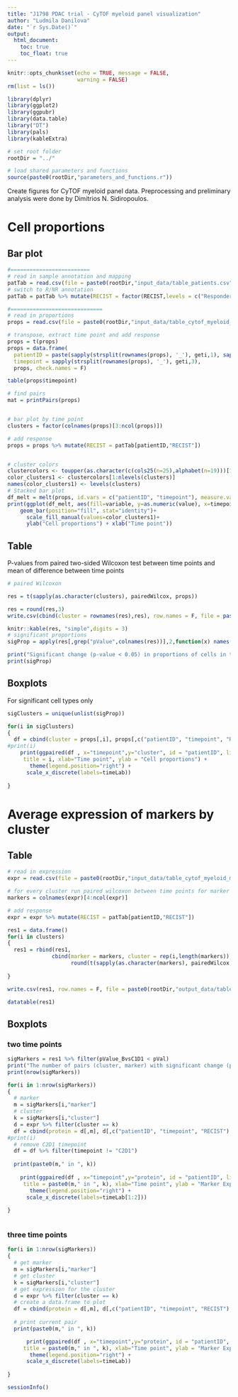 ```yaml
---
title: "J1798 PDAC trial - CyTOF myeloid panel visualization"
author: "Ludmila Danilova"
date: "`r Sys.Date()`"
output: 
  html_document:
    toc: true
    toc_float: true
---
```


```r
knitr::opts_chunk$set(echo = TRUE, message = FALSE,
                      warning = FALSE)
rm(list = ls())

library(dplyr)
library(ggplot2)
library(ggpubr)
library(data.table)
library("DT")
library(pals)
library(kableExtra)

# set root folder
rootDir = "../"

# load shared parameters and functions
source(paste0(rootDir,"parameters_and_functions.r"))

```
Create figures for CyTOF myeloid panel data. Preprocessing and preliminary analysis were done by Dimitrios N. Sidiropoulos.

# Cell proportions

## Bar plot

```r

#=========================
# read in sample annotation and mapping
patTab = read.csv(file = paste0(rootDir,"input_data/table_patients.csv"), row.names = 1)
# switch to R/NR annotation
patTab = patTab %>% mutate(RECIST = factor(RECIST,levels = c("Responder", "NonResponder"), labels = c("R","NR")))

#=============================
# read in proportions
props = read.csv(file = paste0(rootDir,"input_data/table_cytof_myeloid_props.csv"), row.names = 1)

# transpose, extract time point and add response
props = t(props)
props = data.frame(
  patientID = paste(sapply(strsplit(rownames(props), '_'), geti,1), sapply(strsplit(rownames(props), '_'), geti,2), sep = '_'),
  timepoint = sapply(strsplit(rownames(props), '_'), geti,3), 
  props, check.names = F)

table(props$timepoint)

# find pairs
mat = printPairs(props)


# bar plot by time point
clusters = factor(colnames(props)[3:ncol(props)])

# add response
props = props %>% mutate(RECIST = patTab[patientID,"RECIST"])


# cluster colors
clustercolors <- toupper(as.character(c(cols25(n=25),alphabet(n=19)))[1:length(clusters)])
color_clusters1 <- clustercolors[1:nlevels(clusters)]
names(color_clusters1) <- levels(clusters)
# Stacked bar plot
df_melt = melt(props, id.vars = c("patientID", "timepoint"), measure.vars = clusters)
print(ggplot(df_melt, aes(fill=variable, y=as.numeric(value), x=timepoint)) + 
    geom_bar(position="fill", stat="identity")+
      scale_fill_manual(values=color_clusters1)+
      ylab("Cell proportions") + xlab("Time point"))
```

## Table

P-values from paired two-sided Wilcoxon test between time points and mean of difference between time points

```r
# paired Wilcoxon

res = t(sapply(as.character(clusters), pairedWilcox, props))

res = round(res,3)
write.csv(cbind(cluster = rownames(res),res), row.names = F, file = paste0(rootDir,"output_data/table_cytof_myeloid_wilcox_pvalues_proportions.csv"))

knitr::kable(res, "simple",digits = 3)
# significant proportions
sigProp = apply(res[,grep("pValue",colnames(res))],2,function(x) names(x)[which(x < pVal)])

print("Significant change (p-value < 0.05) in proportions of cells in the following cell types:")
print(sigProp)

```
## Boxplots

For significant cell types only

```r
sigClusters = unique(unlist(sigProp))

for(i in sigClusters)
{
  df = cbind(cluster = props[,i], props[,c("patientID", "timepoint", "RECIST") ] )
#print(i)
    print(ggpaired(df , x="timepoint",y="cluster", id = "patientID", line.size = .7, line.color = "RECIST",palette =  recistCol,
     title = i, xlab="Time point", ylab = "Cell proportions") +
       theme(legend.position="right") +
      scale_x_discrete(labels=timeLab))
      
}


```

# Average expression of markers by cluster

## Table

```r
# read in expression
expr = read.csv(file = paste0(rootDir,"input_data/table_cytof_myeloid_marker_expression.csv"))

# for every cluster run paired wilcoxon between time points for marker expression
markers = colnames(expr)[4:ncol(expr)]

# add response
expr = expr %>% mutate(RECIST = patTab[patientID,"RECIST"])

res1 = data.frame()
for(i in clusters)
{
  res1 = rbind(res1, 
              cbind(marker = markers, cluster = rep(i,length(markers)),
                    round(t(sapply(as.character(markers), pairedWilcox, expr %>% filter(cluster == i))),3)))
  
}

write.csv(res1, row.names = F, file = paste0(rootDir,"output_data/table_cytof_myeloid_wilcox_pvalues_marker_expression.csv"))

datatable(res1)

```

## Boxplots
### two time points

```r
sigMarkers = res1 %>% filter(pValue_BvsC1D1 < pVal)
print("The number of pairs (cluster, marker) with significant change (p-value < 0.05) in marker expression between baseline and C1D1:")
print(nrow(sigMarkers))

for(i in 1:nrow(sigMarkers))
{
  # marker
  m = sigMarkers[i,"marker"]
  # cluster
  k = sigMarkers[i,"cluster"]
  d = expr %>% filter(cluster == k)
  df = cbind(protein = d[,m], d[,c("patientID", "timepoint", "RECIST") ] )
#print(i)
  # remove C2D1 timepoint
  df = df %>% filter(timepoint != "C2D1")
  
  print(paste0(m," in ", k))
  
    print(ggpaired(df , x="timepoint",y="protein", id = "patientID", line.size = .7, line.color = "RECIST",palette =  recistCol,
     title = paste0(m," in ", k), xlab="Time point", ylab = "Marker Expression") +
       theme(legend.position="right") +
      scale_x_discrete(labels=timeLab[1:2]))
      
}



```

### three time points

```r

for(i in 1:nrow(sigMarkers))
{
  # get marker
  m = sigMarkers[i,"marker"]
  # get cluster
  k = sigMarkers[i,"cluster"]
  # get expression for the cluster
  d = expr %>% filter(cluster == k)
  # create a data.frame to plot
  df = cbind(protein = d[,m], d[,c("patientID", "timepoint", "RECIST") ] )
  
  # print current pair
  print(paste0(m," in ", k))

      print(ggpaired(df , x="timepoint",y="protein", id = "patientID", line.size = .7, line.color = "RECIST",palette =  recistCol,
     title = paste0(m," in ", k), xlab="Time point", ylab = "Marker Expression") +
       theme(legend.position="right") +
      scale_x_discrete(labels=timeLab))
      
}


```

```r
sessionInfo()
```




